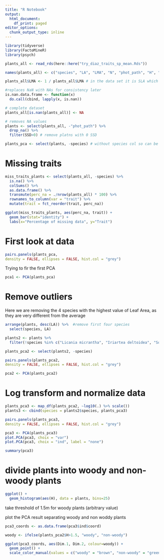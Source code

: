 ```yaml
---
title: "R Notebook"
output:
  html_document:
    df_print: paged
editor_options:
  chunk_output_type: inline
---
```


```r
library(tidyverse)
library(FactoMineR)
library(psych)
```

```r
plants_all <- read_rds(here::here("try_diaz_traits_sp_mean.Rds"))

names(plants_all) <- c("species", "LA", "LMA", "N", "phot_path", "H", "SM", "SSD")

plants_all$LMA <- 1 / plants_all$LMA # in the data set it is SLA which is the opposite of LMA 

#replaces NaN with NAs for consistency later
is.nan.data.frame <- function(x)
  do.call(cbind, lapply(x, is.nan))

# complete dataset
plants_all[is.nan(plants_all)] <- NA

# removes NA values
plants <- select(plants_all, -"phot_path") %>% 
  drop_na() %>% 
  filter(SSD>0) # remove platns with 0 SSD

plants_pca <- select(plants, -species) # without species col so can be used in PCA directly
```


# Missing traits

```r
miss_traits_plants <- select(plants_all, -species) %>% 
  is.na() %>% 
  colSums() %>% 
  as.data.frame() %>%
  transmute(perc_na = ./nrow(plants_all) * 100) %>% 
  rownames_to_column(var = "trait") %>% 
  mutate(trait = fct_reorder(trait, perc_na))
```
```r
ggplot(miss_traits_plants, aes(perc_na, trait)) +
  geom_bar(stat="identity") +
  labs(x="Percentage of missing data", y="Trait")
```


# First look at data

```r
pairs.panels(plants_pca,
density = FALSE, ellipses = FALSE, hist.col = "grey")
```
Trying to fir the first PCA
```r
pca1 <- PCA(plants_pca)
```

# Remove outliers

Here we are removing the 4 species with the highest value of Leaf Area, as they are very different from the average
```r
arrange(plants, desc(LA)) %>%  #remove first four species
  select(species, LA)
```
```r
plants2 <- plants %>%
  filter(!species %in% c("Licania micrantha", "Iriartea deltoidea", "Socratea exorrhiza", "Oenocarpus mapora", "Cecropia insignis"))
```

```r
plants_pca2 <- select(plants2, -species)

pairs.panels(plants_pca2,
density = FALSE, ellipses = FALSE, hist.col = "grey")

pca2 <- PCA(plants_pca2)
```


# Log transform and normalize data


```r
plants_pca3 <- map_df(plants_pca2, ~log10(.) %>% scale())
plants3 <- cbind(species = plants2$species, plants_pca3)
```

```r
pairs.panels(plants_pca3,
density = FALSE, ellipses = FALSE, hist.col = "grey")
```
```r
pca3 <- PCA(plants_pca3)
plot.PCA(pca3, choix = "var")
plot.PCA(pca3, choix = "ind", label = "none")
```

```r
summary(pca3)
```


# divide plants into woody and non-woody plants

```r
ggplot() +
  geom_histogram(aes(H), data = plants, bins=25)
```

take threshold of 1.5m for woody plants (arbitrary value)

plot the PCA result separating woody and non woddy plants
```r
pca3_coords <- as.data.frame(pca3$ind$coord)

woody <- ifelse(plants_pca2$H>1.5, "woody", "non-woody")

ggplot(pca3_coords, aes(Dim.1, Dim.2, colour=woody)) +
  geom_point() +
  scale_color_manual(values = c("woody" = "brown", "non-woody" = "green"))
```





